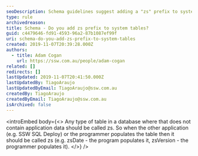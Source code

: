 ```yaml
---
seoDescription: Schema guidelines suggest adding a "zs" prefix to system tables not containing application data for uniformity and organization.
type: rule
archivedreason:
title: Schema - Do you add zs prefix to system tables?
guid: c4479646-fd91-4593-96a2-87b1087ef99f
uri: schema-do-you-add-zs-prefix-to-system-tables
created: 2019-11-07T20:39:28.000Z
authors:
  - title: Adam Cogan
    url: https://ssw.com.au/people/adam-cogan
related: []
redirects: []
lastUpdated: 2019-11-07T20:41:50.000Z
lastUpdatedBy: TiagoAraujo
lastUpdatedByEmail: TiagoAraujo@ssw.com.au
createdBy: TiagoAraujo
createdByEmail: TiagoAraujo@ssw.com.au
isArchived: false
---
```


<introEmbed
  body={<>
Any type of table in a database where that does not contain application data should be called zs. So when the other application (e.g. SSW SQL Deploy) or the programmer populates the table then it should be called zs (e.g. zsDate - the program populates it, zsVersion - the programmer populates it).
  </>}
/>
